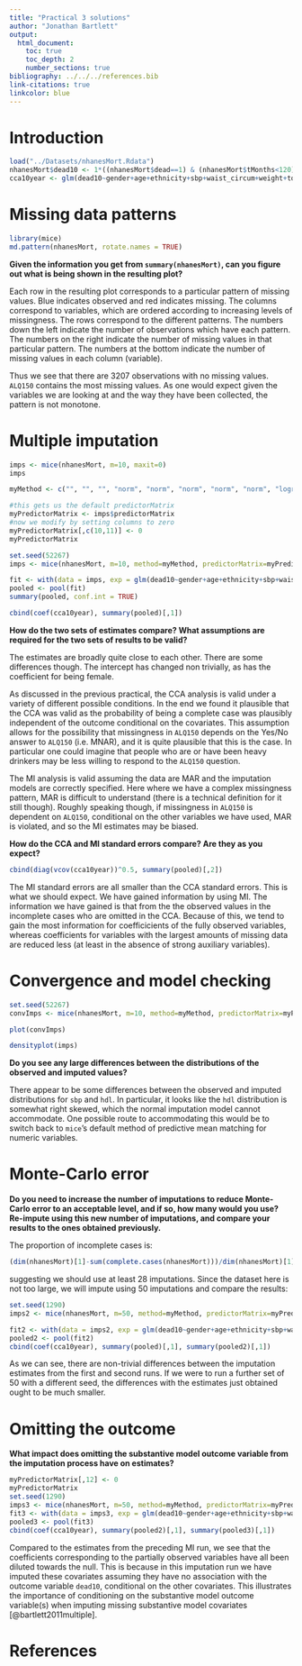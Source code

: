 ```yaml
---
title: "Practical 3 solutions"
author: "Jonathan Bartlett"
output:
  html_document:
    toc: true
    toc_depth: 2
    number_sections: true
bibliography: ../../../references.bib
link-citations: true
linkcolor: blue
---
```



# Introduction

```r
load("../Datasets/nhanesMort.Rdata")
nhanesMort$dead10 <- 1*((nhanesMort$dead==1) & (nhanesMort$tMonths<120)) 
cca10year <- glm(dead10~gender+age+ethnicity+sbp+waist_circum+weight+total_chol+hdl+ALQ150, data=nhanesMort, family="binomial")
```

# Missing data patterns

```r
library(mice)
md.pattern(nhanesMort, rotate.names = TRUE)
```

**Given the information you get from `summary(nhanesMort)`, can you figure out what is being shown in the resulting plot?**

Each row in the resulting plot corresponds to a particular pattern of missing values. Blue indicates observed and red indicates missing. The columns correspond to variables, which are ordered according to increasing levels of missingness. The rows correspond to the different patterns. The numbers down the left indicate the number of observations which have each pattern. The numbers on the right indicate the number of missing values in that particular pattern. The numbers at the bottom indicate the number of missing values in each column (variable).

Thus we see that there are 3207 observations with no missing values. `ALQ150` contains the most missing values. As one would expect given the variables we are looking at and the way they have been collected, the pattern is not monotone.

# Multiple imputation

```r
imps <- mice(nhanesMort, m=10, maxit=0)
imps
```


```r
myMethod <- c("", "", "", "norm", "norm", "norm", "norm", "norm", "logreg", "", "", "")
```

```r
#this gets us the default predictorMatrix
myPredictorMatrix <- imps$predictorMatrix
#now we modify by setting columns to zero
myPredictorMatrix[,c(10,11)] <- 0
myPredictorMatrix
```

```r
set.seed(52267)
imps <- mice(nhanesMort, m=10, method=myMethod, predictorMatrix=myPredictorMatrix)
```

```r
fit <- with(data = imps, exp = glm(dead10~gender+age+ethnicity+sbp+waist_circum+weight+total_chol+hdl+ALQ150, family="binomial"))
pooled <- pool(fit)
summary(pooled, conf.int = TRUE)
```

```r
cbind(coef(cca10year), summary(pooled)[,1])
```

**How do the two sets of estimates compare? What assumptions are required for the two sets of results to be valid?**

The estimates are broadly quite close to each other. There are some differences though. The intercept has changed non trivially, as has the coefficient for being female.

As discussed in the previous practical, the CCA analysis is valid under a variety of different possible conditions. In the end we found it plausible that the CCA was valid as the probability of being a complete case was plausibly independent of the outcome conditional on the covariates. This assumption allows for the possibility that missingness in `ALQ150` depends on the Yes/No answer to `ALQ150` (i.e. MNAR), and it is quite plausible that this is the case. In particular one could imagine that people who are or have been heavy drinkers may be less willing to respond to the `ALQ150` question.

The MI analysis is valid assuming the data are MAR and the imputation models are correctly specified. Here where we have a complex missingness pattern, MAR is difficult to understand (there is a technical definition for it still though). Roughly speaking though, if missingness in `ALQ150` is dependent on `ALQ150`, conditional on the other variables we have used, MAR is violated, and so the MI estimates may be biased.

**How do the CCA and MI standard errors compare? Are they as you expect?**

```r
cbind(diag(vcov(cca10year))^0.5, summary(pooled)[,2])
```

The MI standard errors are all smaller than the CCA standard errors. This is what we should expect. We have gained information by using MI. The information we have gained is that from the the observed values in the incomplete cases who are omitted in the CCA. Because of this, we tend to gain the most information for coefficicients of the fully observed variables, whereas coefficients for variables with the largest amounts of missing data are reduced less (at least in the absence of strong auxiliary variables).

# Convergence and model checking

```r
set.seed(52267)
convImps <- mice(nhanesMort, m=10, method=myMethod, predictorMatrix=myPredictorMatrix, maxit=50)
```

```r
plot(convImps)
```


```r
densityplot(imps)
```

**Do you see any large differences between the distributions of the observed and imputed values?**

There appear to be some differences between the observed and imputed distributions for `sbp` and `hdl`. In particular, it looks like the `hdl` distribution is somewhat right skewed, which the normal imputation model cannot accommodate. One possible route to accommodating this would be to switch back to `mice`'s default method of predictive mean matching for numeric variables.

# Monte-Carlo error

**Do you need to increase the number of imputations to reduce Monte-Carlo error to an acceptable level, and if so, how many would you use? Re-impute using this new number of imputations, and compare your results to the ones obtained previously.**

The proportion of incomplete cases is:
```r
(dim(nhanesMort)[1]-sum(complete.cases(nhanesMort)))/dim(nhanesMort)[1]
```
suggesting we should use at least 28 imputations. Since the dataset here is not too large, we will impute using 50 imputations and compare the results:
```r
set.seed(1290)
imps2 <- mice(nhanesMort, m=50, method=myMethod, predictorMatrix=myPredictorMatrix)
```

```r
fit2 <- with(data = imps2, exp = glm(dead10~gender+age+ethnicity+sbp+waist_circum+weight+total_chol+hdl+ALQ150, family="binomial"))
pooled2 <- pool(fit2)
cbind(coef(cca10year), summary(pooled)[,1], summary(pooled2)[,1])
```

As we can see, there are non-trivial differences between the imputation estimates from the first and second runs. If we were to run a further set of 50 with a different seed, the differences with the estimates just obtained ought to be much smaller.

# Omitting the outcome

**What impact does omitting the substantive model outcome variable from the imputation process have on estimates?**

```r
myPredictorMatrix[,12] <- 0
myPredictorMatrix
set.seed(1290)
imps3 <- mice(nhanesMort, m=50, method=myMethod, predictorMatrix=myPredictorMatrix, printFlag = FALSE)
fit3 <- with(data = imps3, exp = glm(dead10~gender+age+ethnicity+sbp+waist_circum+weight+total_chol+hdl+ALQ150, family="binomial"))
pooled3 <- pool(fit3)
cbind(coef(cca10year), summary(pooled2)[,1], summary(pooled3)[,1])
```

Compared to the estimates from the preceding MI run, we see that the coefficients corresponding to the partially observed variables have all been diluted towards the null. This is because in this imputation run we have imputed these covariates assuming they have no association with the outcome variable `dead10`, conditional on the other covariates. This illustrates the importance of conditioning on the substantive model outcome variable(s) when imputing missing substantive model covariates  [@bartlett2011multiple].

# References